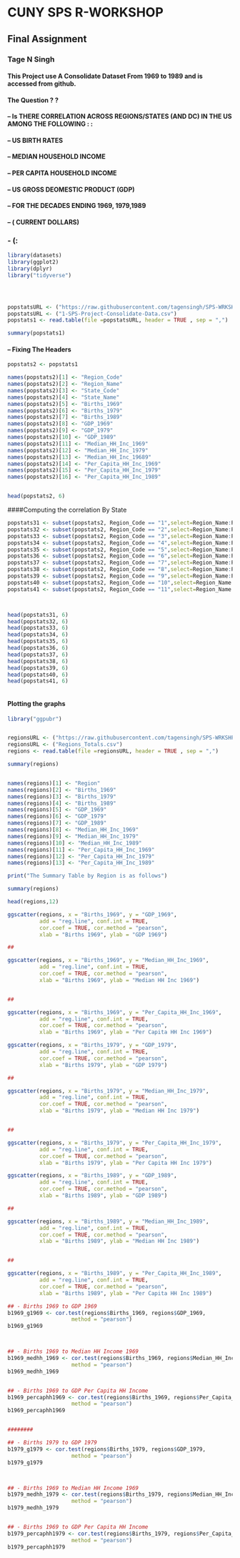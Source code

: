 # CUNY    SPS    R-WORKSHOP
## Final Assignment
### Tage N Singh
#### This Project use A Consolidate Dataset From 1969 to 1989 and is accessed from github.
#### The Question ? ?
#### -- Is THERE CORRELATION ACROSS REGIONS/STATES (AND DC) IN THE US AMONG THE FOLLOWING : :
#### -- US BIRTH RATES
#### -- MEDIAN HOUSEHOLD INCOME
#### -- PER CAPITA HOUSEHOLD INCOME
#### -- US GROSS DEOMESTIC PRODUCT (GDP)
#### -- FOR THE DECADES ENDING 1969, 1979,1989
#### -- ( CURRENT DOLLARS)


### - (:

```r
library(datasets)
library(ggplot2)
library(dplyr)
library("tidyverse")




popstatsURL <- ("https://raw.githubusercontent.com/tagensingh/SPS-WRKSHP-R-FINAL-PROJECT/master/1-SPS-Project-Consolidate-Data.csv")
popstatsURL <- ("1-SPS-Project-Consolidate-Data.csv")
popstats1 <- read.table(file =popstatsURL, header = TRUE , sep = ",")

summary(popstats1)

```

#### -- Fixing The Headers

```r

popstats2 <- popstats1

names(popstats2)[1] <- "Region_Code"
names(popstats2)[2] <- "Region_Name"
names(popstats2)[3] <- "State_Code"
names(popstats2)[4] <- "State_Name"
names(popstats2)[5] <- "Births_1969"
names(popstats2)[6] <- "Births_1979"
names(popstats2)[7] <- "Births_1989"
names(popstats2)[8] <- "GDP_1969"
names(popstats2)[9] <- "GDP_1979"
names(popstats2)[10] <- "GDP_1989"
names(popstats2)[11] <- "Median_HH_Inc_1969"
names(popstats2)[12] <- "Median_HH_Inc_1979"
names(popstats2)[13] <- "Median_HH_Inc_19689"
names(popstats2)[14] <- "Per_Capita_HH_Inc_1969"
names(popstats2)[15] <- "Per_Capita_HH_Inc_1979"
names(popstats2)[16] <- "Per_Capita_HH_Inc_1989"


head(popstats2, 6)

```

####Computing the correlation By State

```r
popstats31 <- subset(popstats2, Region_Code == "1",select=Region_Name:Per_Capita_HH_Inc_1989)
popstats32 <- subset(popstats2, Region_Code == "2",select=Region_Name:Per_Capita_HH_Inc_1989)
popstats33 <- subset(popstats2, Region_Code == "3",select=Region_Name:Per_Capita_HH_Inc_1989)
popstats34 <- subset(popstats2, Region_Code == "4",select=Region_Name:Per_Capita_HH_Inc_1989)
popstats35 <- subset(popstats2, Region_Code == "5",select=Region_Name:Per_Capita_HH_Inc_1989)
popstats36 <- subset(popstats2, Region_Code == "6",select=Region_Name:Per_Capita_HH_Inc_1989)
popstats37 <- subset(popstats2, Region_Code == "7",select=Region_Name:Per_Capita_HH_Inc_1989)
popstats38 <- subset(popstats2, Region_Code == "8",select=Region_Name:Per_Capita_HH_Inc_1989)
popstats39 <- subset(popstats2, Region_Code == "9",select=Region_Name:Per_Capita_HH_Inc_1989)
popstats40 <- subset(popstats2, Region_Code == "10",select=Region_Name:Per_Capita_HH_Inc_1989)
popstats41 <- subset(popstats2, Region_Code == "11",select=Region_Name:Per_Capita_HH_Inc_1989)



head(popstats31, 6)
head(popstats32, 6)
head(popstats33, 6)
head(popstats34, 6)
head(popstats35, 6)
head(popstats36, 6)
head(popstats37, 6)
head(popstats38, 6)
head(popstats39, 6)
head(popstats40, 6)
head(popstats41, 6)



```

#### Plotting the graphs

```r
library("ggpubr")


regionsURL <- ("https://raw.githubusercontent.com/tagensingh/SPS-WRKSHP-R-FINAL-PROJECT/master/Regions_Totals.csv")
regionsURL <- ("Regions_Totals.csv")
regions <- read.table(file =regionsURL, header = TRUE , sep = ",")

summary(regions)


names(regions)[1] <- "Region"
names(regions)[2] <- "Births_1969"
names(regions)[3] <- "Births_1979"
names(regions)[4] <- "Births_1989"
names(regions)[5] <- "GDP_1969"
names(regions)[6] <- "GDP_1979"
names(regions)[7] <- "GDP_1989"
names(regions)[8] <- "Median_HH_Inc_1969"
names(regions)[9] <- "Median_HH_Inc_1979"
names(regions)[10] <- "Median_HH_Inc_1989"
names(regions)[11] <- "Per_Capita_HH_Inc_1969"
names(regions)[12] <- "Per_Capita_HH_Inc_1979"
names(regions)[13] <- "Per_Capita_HH_Inc_1989"

print("The Summary Table by Region is as follows")

summary(regions)

head(regions,12)

```


```r

ggscatter(regions, x = "Births_1969", y = "GDP_1969", 
          add = "reg.line", conf.int = TRUE, 
          cor.coef = TRUE, cor.method = "pearson",
          xlab = "Births 1969", ylab = "GDP 1969")

##

ggscatter(regions, x = "Births_1969", y = "Median_HH_Inc_1969", 
          add = "reg.line", conf.int = TRUE, 
          cor.coef = TRUE, cor.method = "pearson",
          xlab = "Births 1969", ylab = "Median HH Inc 1969")


##

ggscatter(regions, x = "Births_1969", y = "Per_Capita_HH_Inc_1969", 
          add = "reg.line", conf.int = TRUE, 
          cor.coef = TRUE, cor.method = "pearson",
          xlab = "Births 1969", ylab = "Per Capita HH Inc 1969")

```


```r

ggscatter(regions, x = "Births_1979", y = "GDP_1979", 
          add = "reg.line", conf.int = TRUE, 
          cor.coef = TRUE, cor.method = "pearson",
          xlab = "Births 1979", ylab = "GDP 1979")

##

ggscatter(regions, x = "Births_1979", y = "Median_HH_Inc_1979", 
          add = "reg.line", conf.int = TRUE, 
          cor.coef = TRUE, cor.method = "pearson",
          xlab = "Births 1979", ylab = "Median HH Inc 1979")


##

ggscatter(regions, x = "Births_1979", y = "Per_Capita_HH_Inc_1979", 
          add = "reg.line", conf.int = TRUE, 
          cor.coef = TRUE, cor.method = "pearson",
          xlab = "Births 1979", ylab = "Per Capita HH Inc 1979")

```


```r

ggscatter(regions, x = "Births_1989", y = "GDP_1989", 
          add = "reg.line", conf.int = TRUE, 
          cor.coef = TRUE, cor.method = "pearson",
          xlab = "Births 1989", ylab = "GDP 1989")

##

ggscatter(regions, x = "Births_1989", y = "Median_HH_Inc_1989", 
          add = "reg.line", conf.int = TRUE, 
          cor.coef = TRUE, cor.method = "pearson",
          xlab = "Births 1989", ylab = "Median HH Inc 1989")


##

ggscatter(regions, x = "Births_1989", y = "Per_Capita_HH_Inc_1989", 
          add = "reg.line", conf.int = TRUE, 
          cor.coef = TRUE, cor.method = "pearson",
          xlab = "Births 1989", ylab = "Per Capita HH Inc 1989")

```


```r

## - Births 1969 to GDP 1969
b1969_g1969 <- cor.test(regions$Births_1969, regions$GDP_1969, 
                    method = "pearson")
b1969_g1969



## - Births 1969 to Median HH Income 1969
b1969_medhh_1969 <- cor.test(regions$Births_1969, regions$Median_HH_Inc_1969, 
                    method = "pearson")
b1969_medhh_1969


## - Births 1969 to GDP Per Capita HH Income
b1969_percaphh1969 <- cor.test(regions$Births_1969, regions$Per_Capita_HH_Inc_1969, 
                    method = "pearson")
b1969_percaphh1969


########

## - Births 1979 to GDP 1979
b1979_g1979 <- cor.test(regions$Births_1979, regions$GDP_1979, 
                    method = "pearson")
b1979_g1979



## - Births 1969 to Median HH Income 1969
b1979_medhh_1979 <- cor.test(regions$Births_1979, regions$Median_HH_Inc_1979, 
                    method = "pearson")
b1979_medhh_1979


## - Births 1969 to GDP Per Capita HH Income
b1979_percaphh1979 <- cor.test(regions$Births_1979, regions$Per_Capita_HH_Inc_1979, 
                    method = "pearson")
b1979_percaphh1979


```